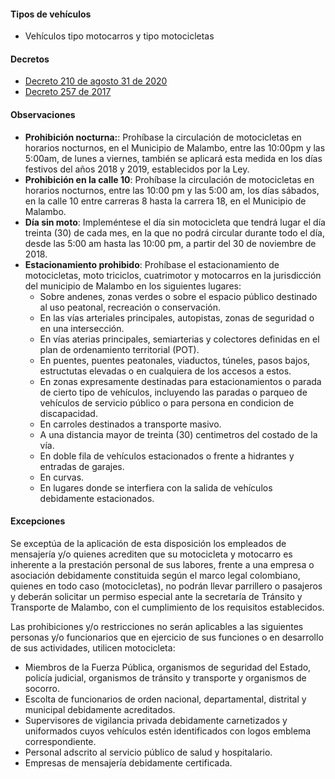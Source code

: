 #### Tipos de vehículos

- Vehículos tipo motocarros y tipo motocicletas

#### Decretos

- [Decreto 210 de agosto 31 de 2020](/malambo/decreto-210-de-agosto-31-de-2020.pdf)
- [Decreto 257 de 2017]()

#### Observaciones

- **Prohibición nocturna:**: Prohíbase la circulación de motocicletas en horarios nocturnos, en el Municipio de Malambo, entre las 10:00pm y las 5:00am, de lunes a viernes, también se aplicará esta medida en los días festivos del años 2018 y 2019, establecidos por la Ley.
- **Prohibición en la calle 10**: Prohíbase la circulación de motocicletas en horarios nocturnos, entre las 10:00 pm y las 5:00 am, los días sábados, en la calle 10 entre carreras 8 hasta la carrera 18, en el Municipio de Malambo.
- **Día sin moto**: Impleméntese el día sin motocicleta que tendrá lugar el día treinta (30) de cada mes, en la que no podrá circular durante todo el día, desde las 5:00 am hasta las 10:00 pm, a partir del 30 de noviembre de 2018.
- **Estacionamiento prohibido**: Prohíbase el estacionamiento de motocicletas, moto triciclos, cuatrimotor y motocarros en la jurisdicción del municipio de Malambo en los siguientes lugares:
  - Sobre andenes, zonas verdes o sobre el espacio público destinado al uso peatonal, recreación o conservación.
  - En las vías arteriales principales, autopistas, zonas de seguridad o en una intersección.
  - En vías aterias principales, semiarterias y colectores definidas en el plan de ordenamiento territorial (POT).
  - En puentes, puentes peatonales, viaductos, túneles, pasos bajos, estructutas elevadas o en cualquiera de los accesos a estos.
  - En zonas expresamente destinadas para estacionamientos o parada de cierto tipo de vehículos, incluyendo las paradas o parqueo de vehículos de servicio público o para persona en condicion de discapacidad.
  - En carroles destinados a transporte masivo.
  - A una distancia mayor de treinta (30) centimetros del costado de la vía.
  - En doble fila de vehículos estacionados o frente a hidrantes y entradas de garajes.
  - En curvas.
  - En lugares donde se interfiera con la salida de vehículos debidamente estacionados.

#### Excepciones

Se exceptúa de la aplicación de esta disposición los empleados de mensajería y/o quienes acrediten que su motocicleta y motocarro es inherente a la prestación personal de sus labores, frente a una empresa o asociación debidamente constituida según el marco legal colombiano, quienes en todo caso (motocicletas), no podrán llevar parrillero o pasajeros y deberán solicitar un permiso especial ante la secretaría de Tránsito y Transporte de Malambo, con el cumplimiento de los requisitos establecidos.

Las prohibiciones y/o restricciones no serán aplicables a las siguientes personas y/o funcionarios que en ejercicio de sus funciones o en desarrollo de sus actividades, utilicen motocicleta:

- Miembros de la Fuerza Pública, organismos de seguridad del Estado, policía judicial, organismos de tránsito y transporte y organismos de socorro.
- Escolta de funcionarios de orden nacional, departamental, distrital y municipal debidamente acreditados.
- Supervisores de vigilancia privada debidamente carnetizados y uniformados cuyos vehículos estén identificados con logos emblema correspondiente.
- Personal adscrito al servicio público de salud y hospitalario.
- Empresas de mensajería debidamente certificada.
